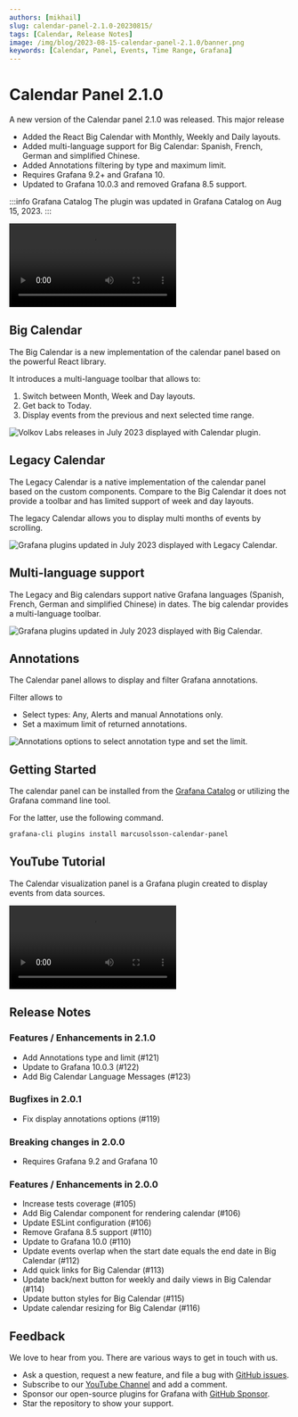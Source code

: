 ```yaml
---
authors: [mikhail]
slug: calendar-panel-2.1.0-20230815/
tags: [Calendar, Release Notes]
image: /img/blog/2023-08-15-calendar-panel-2.1.0/banner.png
keywords: [Calendar, Panel, Events, Time Range, Grafana]
---
```



# Calendar Panel 2.1.0

A new version of the Calendar panel 2.1.0 was released. This major release

- Added the React Big Calendar with Monthly, Weekly and Daily layouts.
- Added multi-language support for Big Calendar: Spanish, French, German and simplified Chinese.
- Added Annotations filtering by type and maximum limit.
- Requires Grafana 9.2+ and Grafana 10.
- Updated to Grafana 10.0.3 and removed Grafana 8.5 support.

:::info Grafana Catalog
The plugin was updated in Grafana Catalog on Aug 15, 2023.
:::

<Video
  src="https://www.youtube.com/embed/DV3HLdHMz5Y"
  title="Calendar panel 2.1.0 for Grafana."
/>

## Big Calendar

The Big Calendar is a new implementation of the calendar panel based on the powerful React library.

It introduces a multi-language toolbar that allows to:

1. Switch between Month, Week and Day layouts.
2. Get back to Today.
3. Display events from the previous and next selected time range.

<Image
  title="Volkov Labs releases in July 2023 displayed with Calendar plugin."
  src="/img/blog/2023-08-15-calendar-panel-2.1.0/big.png"
/>

## Legacy Calendar

The Legacy Calendar is a native implementation of the calendar panel based on the custom components. Compare to the Big Calendar it does not provide a toolbar and has limited support of week and day layouts.

The legacy Calendar allows you to display multi months of events by scrolling.

<Image
  title="Grafana plugins updated in July 2023 displayed with Legacy Calendar."
  src="/img/blog/2023-08-15-calendar-panel-2.1.0/legacy.png"
/>

## Multi-language support

The Legacy and Big calendars support native Grafana languages (Spanish, French, German and simplified Chinese) in dates. The big calendar provides a multi-language toolbar.

<Image
  title="Grafana plugins updated in July 2023 displayed with Big Calendar."
  src="/img/blog/2023-08-15-calendar-panel-2.1.0/spanish.png"
/>

## Annotations

The Calendar panel allows to display and filter Grafana annotations.

Filter allows to

- Select types: Any, Alerts and manual Annotations only.
- Set a maximum limit of returned annotations.

<Image
  title="Annotations options to select annotation type and set the limit."
  src="/img/blog/2023-08-15-calendar-panel-2.1.0/annotations.png"
/>

## Getting Started

The calendar panel can be installed from the [Grafana Catalog](https://grafana.com/grafana/plugins/marcusolsson-calendar-panel/) or utilizing the Grafana command line tool.

For the latter, use the following command.

```bash
grafana-cli plugins install marcusolsson-calendar-panel
```

## YouTube Tutorial

The Calendar visualization panel is a Grafana plugin created to display events from data sources.

<Video
  src="https://www.youtube.com/embed/iPJ122x0oos"
  title="Display events from JSON API data source."
/>

## Release Notes

### Features / Enhancements in 2.1.0

- Add Annotations type and limit (#121)
- Update to Grafana 10.0.3 (#122)
- Add Big Calendar Language Messages (#123)

### Bugfixes in 2.0.1

- Fix display annotations options (#119)

### Breaking changes in 2.0.0

- Requires Grafana 9.2 and Grafana 10

### Features / Enhancements in 2.0.0

- Increase tests coverage (#105)
- Add Big Calendar component for rendering calendar (#106)
- Update ESLint configuration (#106)
- Remove Grafana 8.5 support (#110)
- Update to Grafana 10.0 (#110)
- Update events overlap when the start date equals the end date in Big Calendar (#112)
- Add quick links for Big Calendar (#113)
- Update back/next button for weekly and daily views in Big Calendar (#114)
- Update button styles for Big Calendar (#115)
- Update calendar resizing for Big Calendar (#116)

## Feedback

We love to hear from you. There are various ways to get in touch with us.

- Ask a question, request a new feature, and file a bug with [GitHub issues](https://github.com/volkovlabs/volkovlabs-calendar-panel/issues/new/choose).
- Subscribe to our [YouTube Channel](https://www.youtube.com/@volkovlabs) and add a comment.
- Sponsor our open-source plugins for Grafana with [GitHub Sponsor](https://github.com/sponsors/VolkovLabs).
- Star the repository to show your support.
